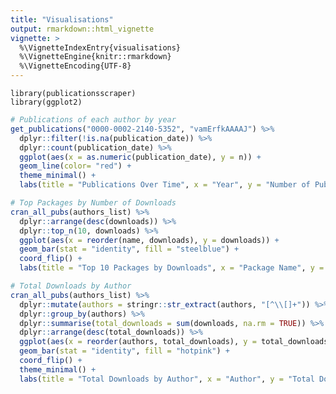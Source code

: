 ```yaml
---
title: "Visualisations"
output: rmarkdown::html_vignette
vignette: >
  %\VignetteIndexEntry{visualisations}
  %\VignetteEngine{knitr::rmarkdown}
  %\VignetteEncoding{UTF-8}
---
```


```loading
library(publicationsscraper)
library(ggplot2)
```


```r
# Publications of each author by year
get_publications("0000-0002-2140-5352", "vamErfkAAAAJ") %>%
  dplyr::filter(!is.na(publication_date)) %>%
  dplyr::count(publication_date) %>%
  ggplot(aes(x = as.numeric(publication_date), y = n)) +  
  geom_line(color= "red") +
  theme_minimal() +
  labs(title = "Publications Over Time", x = "Year", y = "Number of Publications")
```

```r
# Top Packages by Number of Downloads
cran_all_pubs(authors_list) %>%
  dplyr::arrange(desc(downloads)) %>%
  dplyr::top_n(10, downloads) %>%
  ggplot(aes(x = reorder(name, downloads), y = downloads)) +
  geom_bar(stat = "identity", fill = "steelblue") +
  coord_flip() +
  labs(title = "Top 10 Packages by Downloads", x = "Package Name", y = "Downloads")
```

```r
# Total Downloads by Author
cran_all_pubs(authors_list) %>%
  dplyr::mutate(authors = stringr::str_extract(authors, "[^\\[]+")) %>%
  dplyr::group_by(authors) %>%
  dplyr::summarise(total_downloads = sum(downloads, na.rm = TRUE)) %>%
  dplyr::arrange(desc(total_downloads)) %>%
  ggplot(aes(x = reorder(authors, total_downloads), y = total_downloads)) +
  geom_bar(stat = "identity", fill = "hotpink") +
  coord_flip() +
  theme_minimal() +
  labs(title = "Total Downloads by Author", x = "Author", y = "Total Downloads")

```



